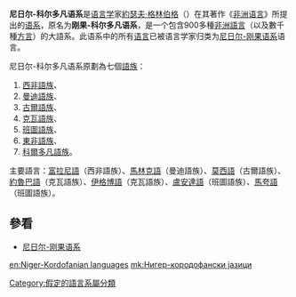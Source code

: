 {{Infobox Language family
|name=尼日尔-科尔多凡语系
|region=[[撒哈拉以南非洲|撒哈拉以南非洲]]、[[科尔多凡|科尔多凡]]
|family=假設性的語系
|speakers=
|familycolor=Niger-Congo
|child1=[[尼日尔-刚果语系|尼日尔-刚果语系]]
|child2=[[科尔多凡语族|科尔多凡语族]]
|iso2=nic
|iso5=nic
}}
'''尼日尔-科尔多凡语系'''是[[语言学|语言学]]家[[約瑟·哈羅德·格林伯格|約瑟夫·格林伯格]]（{{lang|en|Joseph H. Greenberg}}）在其著作《[[非洲语言_(1963年)|非洲语言]]》所提出的[[语系|语系]]，原名为'''刚果-科尔多凡语系'''，是一个包含900多種[[非洲語言|非洲語言]]（以及數千種[[方言|方言]]）的大語系。此语系中的所有[[语言|语言]]已被语言学家归类为[[尼日尔-刚果语系|尼日尔-刚果语系]]语言。

尼日尔-科尔多凡语系原劃為七個[[語族|語族]]：
#[[西非語族|西非語族]]、
#[[曼迪語族|曼迪語族]]、
#[[古爾語族|古爾語族]]、
#[[克瓦語族|克瓦語族]]、
#[[班圖語族|班圖語族]]、
#[[東非語族|東非語族]]、
#[[科爾多凡語族|科爾多凡語族]]。
主要語言：[[富拉尼語|富拉尼語]]（西非語族）、[[馬林克語|馬林克語]]（曼迪語族）、[[莫西語|莫西語]]（古爾語族）、[[約魯巴語|約魯巴語]]（克瓦語族）、[[伊格博語|伊格博語]]（克瓦語族）、[[盧安達語|盧安達語]]（班圖語族）、[[馬夸語|馬夸語]]（班圖語族）。

== 參看 ==
*[[尼日尔-刚果语系|尼日尔-刚果语系]]
{{Language family}}
[[Category:假定的語言系屬分類|Category:假定的語言系屬分類]]

[[en:Niger-Kordofanian_languages|en:Niger-Kordofanian languages]]
[[mk:Нигер-кородофански_јазици|mk:Нигер-кородофански јазици]]